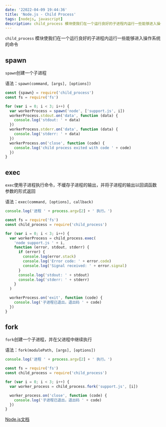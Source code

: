 ```yaml
---
date: '22022-04-09 19:44:36'
title: 'Node.js - Child Process'
tags: [nodejs, javascript]
description: child_process 模块使我们在一个运行良好的子进程内运行一些能够进入操作系统的命令
---
```


`child_process` 模块使我们在一个运行良好的子进程内运行一些能够进入操作系统的命令

## spawn

`spawn`创建一个子进程

语法：`spawn(command, [args], [options])`

```js
const {spawn} = require('child_process')
const fs = require('fs')

for (var i = 0; i < 3; i++) {
  var workerProcess = spawn('node', ['support.js', i])
  workerProcess.stdout.on('data', function (data) {
    console.log('stdout: ' + data)
  })
  workerProcess.stderr.on('data', function (data) {
    console.log('stderr: ' + data)
  })
  workerProcess.on('close', function (code) {
    console.log('child process exited with code ' + code)
  })
}
```

## exec

`exec`使用子进程执行命令，不缓存子进程的输出，并将子进程的输出以回调函数参数的形式返回

语法：`exec(command, [options], callback)`

```js support.js
console.log('进程 ' + process.argv[2] + ' 执行。')
```

```js master.js
const fs = require('fs')
const child_process = require('child_process')

for (var i = 0; i < 3; i++) {
  var workerProcess = child_process.exec(
    'node support.js ' + i,
    function (error, stdout, stderr) {
      if (error) {
        console.log(error.stack)
        console.log('Error code: ' + error.code)
        console.log('Signal received: ' + error.signal)
      }
      console.log('stdout: ' + stdout)
      console.log('stderr: ' + stderr)
    }
  )

  workerProcess.on('exit', function (code) {
    console.log('子进程已退出，退出码 ' + code)
  })
}
```

## fork

`fork`创建一个子进程，并在父进程中继续执行

语法：`fork(modulePath, [args], [options])`

```js support.js
console.log('进程 ' + process.argv[2] + ' 执行。')
```

```js master.js
const fs = require('fs')
const child_process = require('child_process')

for (var i = 0; i < 3; i++) {
  var worker_process = child_process.fork('support.js', [i])

  worker_process.on('close', function (code) {
    console.log('子进程已退出，退出码 ' + code)
  })
}
```

[Node.js文档](http://nodejs.cn/api/child_process.html)
